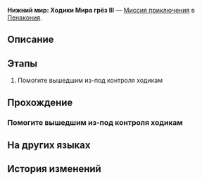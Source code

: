 {{Дополнить|Диалоги.}}
{{Миссия Инфобокс
|id              = 8020210
|Название        = 
|Изображение     = Миссия Освоения Нижний мир Ходики Мира грёз III.png
|Тип             = Миссия приключения
|События         = 
|Глава           = 
|Условия         = 
|Персонажи       = Первопроходец
|СтартЛокация    = Нижний мир: Ходики Мира грёз III
|Мир             = Пенакония
|Локации         = Нижний мир: Ходики Мира грёз III
|Предыдущая      = 
|Следующая       = 
|Награды         = 
}}
'''Нижний мир: Ходики Мира грёз III''' — [[Миссия приключения]] в [[Пенакония]].

==Описание==
{{Описание|<!--официальное описание из Перекрёстка судеб-->}}

==Этапы==
# Помогите вышедшим из-под контроля ходикам

==Прохождение==
{{Дополнить}}

===Помогите вышедшим из-под контроля ходикам===
{{Описание миссии|локация=Нижний мир: Ходики Мира грёз III|Эти странные ходики, похоже, захватили немало тюремных блоков. Найдите способ их починить, чтобы они не мешали восстанавливать Грёзавиль.}}
{{Диалог Начало}}
{{Диалог Конец}}

==На других языках==
{{На других языках
|en   = Deep "Dream Ticker" Difficulty III
|zhs  = 深层「梦境迷钟」难度III
|zht  = 深層「夢境迷鐘」難度III
|ja   = 深層夢境「夢境の迷い時計」難易度III
|ko   = 깊은 층 「꿈세계 시계」 난이도 III
|es   = Minutero onírico profundo, dificultad&nbsp;III
|fr   = Profondeurs&nbsp;: «&nbsp;Horloge des rêves&nbsp;» difficulté&nbsp;III
|ru   = Нижний мир: Ходики Мира грёз III
|th   = "นาฬิกาในห้วงฝัน" ชั้นลึก ระดับความยาก III
|vi   = "Đồng Hồ Mộng Mị" Tầng Sâu - Độ Khó III
|de   = Tief „Traumuhr“ Schwierigkeitsgrad III
|id   = "Jam Dunia Mimpi" yang Dalam: Tingkat Kesulitan III
|pt   = "Relógio Onírico" Profundo Dificuldade III
}}

==История изменений==
{{История изменений|2.7}}
